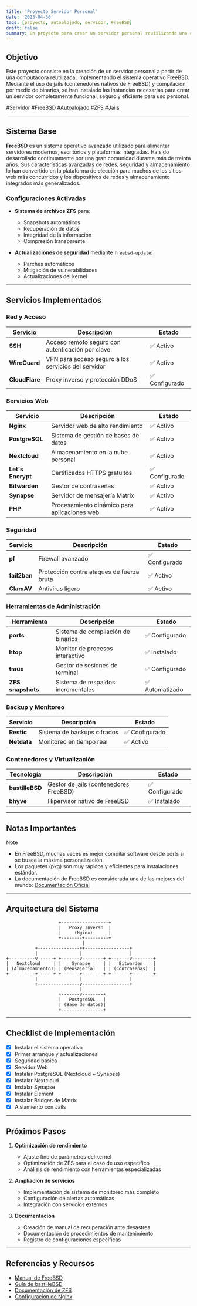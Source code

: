 ```yaml
---
title: 'Proyecto Servidor Personal'
date: '2025-04-30'
tags: [proyecto, autoalojado, servidor, FreeBSD]
draft: false
summary: Un proyecto para crear un servidor personal reutilizando una computadora con FreeBSD, utilizando jails y binarios para una instalación segura y eficiente.
---
```


## Objetivo

Este proyecto consiste en la creación de un servidor personal a partir de una computadora reutilizada, implementando el sistema operativo FreeBSD. Mediante el uso de jails (contenedores nativos de FreeBSD) y compilación por medio de binarios, se han instalado las instancias necesarias para crear un servidor completamente funcional, seguro y eficiente para uso personal.

#Servidor #FreeBSD #Autoalojado #ZFS #Jails

---

## Sistema Base

**FreeBSD** es un sistema operativo avanzado utilizado para alimentar servidores modernos, escritorios y plataformas integradas. Ha sido desarrollado continuamente por una gran comunidad durante más de treinta años. Sus características avanzadas de redes, seguridad y almacenamiento lo han convertido en la plataforma de elección para muchos de los sitios web más concurridos y los dispositivos de redes y almacenamiento integrados más generalizados.

### Configuraciones Activadas

- **Sistema de archivos ZFS** para:
  - Snapshots automáticos
  - Recuperación de datos
  - Integridad de la información
  - Compresión transparente

- **Actualizaciones de seguridad** mediante `freebsd-update`:
  - Parches automáticos
  - Mitigación de vulnerabilidades
  - Actualizaciones del kernel

---

## Servicios Implementados

### Red y Acceso

| Servicio | Descripción | Estado |
|----------|-------------|--------|
| **SSH** | Acceso remoto seguro con autenticación por clave | ✅ Activo |
| **WireGuard** | VPN para acceso seguro a los servicios del servidor | ✅ Activo |
| **CloudFlare** | Proxy inverso y protección DDoS | ✅ Configurado |

### Servicios Web

| Servicio | Descripción | Estado |
|----------|-------------|--------|
| **Nginx** | Servidor web de alto rendimiento | ✅ Activo |
| **PostgreSQL** | Sistema de gestión de bases de datos | ✅ Activo |
| **Nextcloud** | Almacenamiento en la nube personal | ✅ Activo |
| **Let's Encrypt** | Certificados HTTPS gratuitos | ✅ Configurado |
| **Bitwarden** | Gestor de contraseñas | ✅ Activo |
| **Synapse** | Servidor de mensajería Matrix | ✅ Activo |
| **PHP** | Procesamiento dinámico para aplicaciones web | ✅ Activo |

### Seguridad

| Servicio | Descripción | Estado |
|----------|-------------|--------|
| **pf** | Firewall avanzado | ✅ Configurado |
| **fail2ban** | Protección contra ataques de fuerza bruta | ✅ Activo |
| **ClamAV** | Antivirus ligero | ✅ Activo |

### Herramientas de Administración

| Herramienta | Descripción | Estado |
|-------------|-------------|--------|
| **ports** | Sistema de compilación de binarios | ✅ Configurado |
| **htop** | Monitor de procesos interactivo | ✅ Instalado |
| **tmux** | Gestor de sesiones de terminal | ✅ Configurado |
| **ZFS snapshots** | Sistema de respaldos incrementales | ✅ Automatizado |

### Backup y Monitoreo

| Servicio | Descripción | Estado |
|----------|-------------|--------|
| **Restic** | Sistema de backups cifrados | ✅ Configurado |
| **Netdata** | Monitoreo en tiempo real | ✅ Activo |

### Contenedores y Virtualización

| Tecnología | Descripción | Estado |
|------------|-------------|--------|
| **bastilleBSD** | Gestor de jails (contenedores FreeBSD) | ✅ Configurado |
| **bhyve** | Hipervisor nativo de FreeBSD | ✅ Instalado |

---

## Notas Importantes

> [!NOTE]
> - En FreeBSD, muchas veces es mejor compilar software desde ports si se busca la máxima personalización.
> - Los paquetes (pkg) son muy rápidos y eficientes para instalaciones estándar.
> - La documentación de FreeBSD es considerada una de las mejores del mundo: [Documentación Oficial](https://docs.freebsd.org/)

---

## Arquitectura del Sistema

```
                    +------------------+
                    |   Proxy Inverso  |
                    |     (Nginx)      |
                    +--------+---------+
                             |
           +----------------++-----------------+
           |                |                  |
+----------v------+ +-------v--------+ +-------v--------+
|   Nextcloud     | |    Synapse     | |   Bitwarden    |
| (Almacenamiento)| | (Mensajería)   | | (Contraseñas)  |
+----------+------+ +-------+--------+ +-------+--------+
           |                |                  |
           +----------------v------------------+
                            |
                    +-------v--------+
                    |   PostgreSQL   |
                    | (Base de datos)|
                    +----------------+
```

---

## Checklist de Implementación

- [x] Instalar el sistema operativo 
- [x] Primer arranque y actualizaciones 
- [x] Seguridad básica 
- [x] Servidor Web
- [x] Instalar PostgreSQL (Nextcloud + Synapse)
- [x] Instalar Nextcloud 
- [x] Instalar Synapse 
- [x] Instalar Element 
- [x] Instalar Bridges de Matrix 
- [x] Aislamiento con Jails 

---

## Próximos Pasos

1. **Optimización de rendimiento**
   - Ajuste fino de parámetros del kernel
   - Optimización de ZFS para el caso de uso específico
   - Análisis de rendimiento con herramientas especializadas

2. **Ampliación de servicios**
   - Implementación de sistema de monitoreo más completo
   - Configuración de alertas automáticas
   - Integración con servicios externos

3. **Documentación**
   - Creación de manual de recuperación ante desastres
   - Documentación de procedimientos de mantenimiento
   - Registro de configuraciones específicas

---

## Referencias y Recursos

- [Manual de FreeBSD](https://docs.freebsd.org/en/books/handbook/)
- [Guía de bastilleBSD](https://bastillebsd.org/getting-started/)
- [Documentación de ZFS](https://docs.freebsd.org/en/books/handbook/zfs/)
- [Configuración de Nginx](https://docs.nginx.com/nginx/admin-guide/)